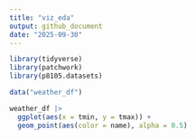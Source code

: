 ```yaml
---
title: "viz_eda"
output: github_document
date: "2025-09-30"
---
```


```r
library(tidyverse)
library(patchwork)
library(p8105.datasets)
```

```r
data("weather_df")
```

```r
weather_df |> 
  ggplot(aes(x = tmin, y = tmax)) +
  geom_point(aes(color = name), alpha = 0.5)
```

